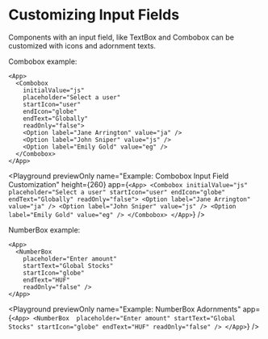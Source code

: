 
# Customizing Input Fields

Components with an input field, like <SmartLink href={COMPONENT_TEXTBOX}>TextBox</SmartLink> and <SmartLink href={COMPONENT_COMBOBOX}>Combobox</SmartLink>
can be customized with icons and adornment texts.

Combobox example:

```ueml copy
<App>
  <Combobox
    initialValue="js"
    placeholder="Select a user"
    startIcon="user"
    endIcon="globe"
    endText="Globally"
    readOnly="false">
    <Option label="Jane Arrington" value="ja" />
    <Option label="John Sniper" value="js" />
    <Option label="Emily Gold" value="eg" />
  </Combobox>
</App>
```

<Playground
  previewOnly
  name="Example: Combobox Input Field Customization"
  height={260}
  app={`
    <App>
      <Combobox
        initialValue="js"
        placeholder="Select a user"
        startIcon="user"
        endIcon="globe"
        endText="Globally"
        readOnly="false">
        <Option label="Jane Arrington" value="ja" />
        <Option label="John Sniper" value="js" />
        <Option label="Emily Gold" value="eg" />
      </Combobox>
    </App>
  `}
/>

NumberBox example:

```ueml copy
<App>
  <NumberBox 
    placeholder="Enter amount"
    startText="Global Stocks"
    startIcon="globe"
    endText="HUF"
    readOnly="false" />
</App>
```

<Playground
  previewOnly
  name="Example: NumberBox Adornments"
  app={`
    <App>
      <NumberBox 
        placeholder="Enter amount"
        startText="Global Stocks"
        startIcon="globe"
        endText="HUF"
        readOnly="false" />
    </App>
  `}
/>
